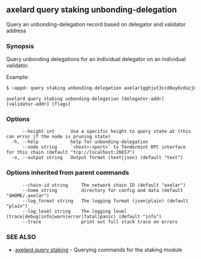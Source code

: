 ## axelard query staking unbonding-delegation

Query an unbonding-delegation record based on delegator and validator address

### Synopsis

Query unbonding delegations for an individual delegator on an individual validator.

Example:

```bash
$ <appd> query staking unbonding-delegation axelar1gghjut3ccd8ay0zduzj64hwre2fxs9ld75ru9p axelarvaloper1gghjut3ccd8ay0zduzj64hwre2fxs9ldmqhffj
```

```
axelard query staking unbonding-delegation [delegator-addr] [validator-addr] [flags]
```

### Options

```
      --height int      Use a specific height to query state at (this can error if the node is pruning state)
  -h, --help            help for unbonding-delegation
      --node string     `<host>:<port>` to Tendermint RPC interface for this chain (default "tcp://localhost:26657")
  -o, --output string   Output format (text|json) (default "text")
```

### Options inherited from parent commands

```
      --chain-id string     The network chain ID (default "axelar")
      --home string         directory for config and data (default "$HOME/.axelar")
      --log_format string   The logging format (json|plain) (default "plain")
      --log_level string    The logging level (trace|debug|info|warn|error|fatal|panic) (default "info")
      --trace               print out full stack trace on errors
```

### SEE ALSO

- [axelard query staking](/cli-docs/v0_32_0/axelard_query_staking) - Querying commands for the staking module
